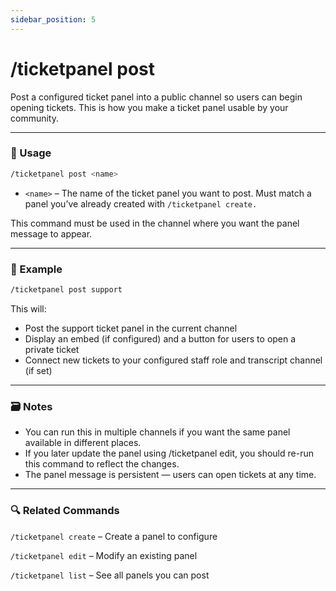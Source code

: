 ```yaml
---
sidebar_position: 5
---
```


# /ticketpanel post

Post a configured ticket panel into a public channel so users can begin opening tickets. This is how you make a ticket panel usable by your community.

<hr className="md-divider-gradient" />

### 💬 Usage
```bash
/ticketpanel post <name>
```
- `<name>` – The name of the ticket panel you want to post. Must match a panel you’ve already created with `/ticketpanel create.`

<Admonition type="tip" title={null}>
This command must be used in the channel where you want the panel message to appear.
</Admonition>

<hr className="md-divider-gradient" />

### 📌 Example
```bash
/ticketpanel post support
```
This will:
- Post the support ticket panel in the current channel
- Display an embed (if configured) and a button for users to open a private ticket
- Connect new tickets to your configured staff role and transcript channel (if set)

<hr className="md-divider-gradient" />

### 🗃️ Notes
- You can run this in multiple channels if you want the same panel available in different places.
- If you later update the panel using /ticketpanel edit, you should re-run this command to reflect the changes.
- The panel message is persistent — users can open tickets at any time.

<hr className="md-divider-gradient" />

### 🔍 Related Commands
`/ticketpanel create` – Create a panel to configure

`/ticketpanel edit` – Modify an existing panel

`/ticketpanel list` – See all panels you can post